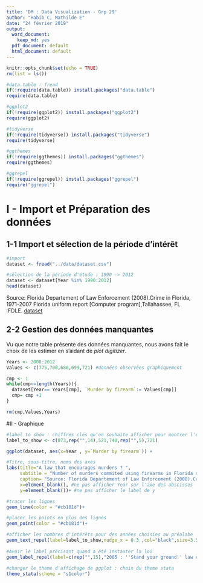 ```yaml
---
title: 'DM : Data Visualization - Grp 29'
author: "Habib C, Mathilde E"
date: "24 février 2019"
output:
  word_document: 
    keep_md: yes
  pdf_document: default
  html_document: default
---
```



```r
knitr::opts_chunk$set(echo = TRUE)
rm(list = ls())
```


```r

#data.table : fread
if(!require(data.table)) install.packages("data.table")
require(data.table)

#ggplot2
if(!require(ggplot2)) install.packages("ggplot2")
require(ggplot2)

#tidyverse
if(!require(tidyverse)) install.packages("tidyverse")
require(tidyverse)

#ggthemes
if(!require(ggthemes)) install.packages("ggthemes")
require(ggthemes)

#ggrepel
if(!require(ggrepel)) install.packages("ggrepel")
require("ggrepel")

```


# I - Import  et Préparation des données


## 1-1 Import et sélection de la période d'intérêt
```r
#import
dataset <- fread("../data/dataset.csv")

#sélection de la période d'étude : 1990 -> 2012
dataset <- dataset[Year %in% 1990:2012]
head(dataset)
```
Source: Florida Departement of Law Enforcement (2008).Crime in Florida, 1971-2007 Florida uniform report [Computer program],Tallahassee, FL :FDLE. [dataset](https://docs.google.com/spreadsheets/d/1-kFDDxN7_APdaUwZpUdqN4O6Oh1vKVJreGqopyXyboI/edit#gid=695259917)



## 2-2 Gestion des données manquantes


Vu que notre table présente des données manquantes, nous avons fait le choix de les estimer en s'aidant de *plot digitizer*.

```r
Years <- 2008:2012
Values <- c(775,700,680,699,721) #données observées graphiquement

cmp <- 1
while(cmp<=length(Years)){
  dataset[Year== Years[cmp], `Murder by firearm`:= Values[cmp]]
  cmp= cmp +1
}

rm(cmp,Values,Years)
```




#II - Graphique

```r
#label to show : chiffres clés qu'on souhaite afficher pour montrer l'évolution du nombre de meurtre
label_to_show <- c(873,rep("",14),521,740,rep("",5),721) 
```


```r
ggplot(dataset, aes(x=Year , y=`Murder by firearm`)) + 

#Titre, sous-titre, noms des axes
labs(title="A law that encourages murders ? ",
     subtitle = "Number of murders commited using firearms in Florida since 1990",
     caption= "Source: Florida Departement of Law Enforcement (2008).Crime in Florida, 1971-2007.\n*missing values have been estimated (2008 to 2012) \n\nMathide E, Habib C - 27/02/19",
     x=element_blank(), #ne pas afficher Year sur l'axe des abscisses
     y=element_blank())+ #ne pas afficher le label de y

#tracer les lignes
geom_line(color = "#cb181d")+

#placer les points en plus des lignes
geom_point(color = "#cb181d")+

#afficher les nombres d'intérêts pour des années choisies au préalabe 
geom_text_repel(label=label_to_show,nudge_x = 0.3 ,col="black",size=3.5)+
  
#Avoir le label précisant quand a été instauter la loi   
geom_label_repel(label=c(rep("",15),"2005 : ''Stand your ground'' law enactment",rep("",7)),nudge_y = -65, arrow = grid::arrow(length = unit(0.1, "inches")),box.padding = 0.01)+
  
#changer le theme d'affichage de ggplot : choix du theme stata
theme_stata(scheme = "s1color")
```



